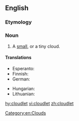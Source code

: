==English==

===Etymology===
{{suffix|cloud|let}}

===Noun===
{{en-noun}}

# A [[small]], or a tiny cloud.

====Translations====
{{trans-top|a small cloud}}
* Esperanto: {{t|eo|nubeto}}
* Finnish: {{t|fi|pilvenhattara}}
* German: {{t+|de|Wölkchen|n}}
{{trans-mid}}
* Hungarian: {{t+|hu|felhőcske}}
* Lithuanian: {{t|lt|debesėlis}}
{{trans-bottom}}

[[Category:en:Clouds]]

[[hy:cloudlet]]
[[vi:cloudlet]]
[[zh:cloudlet]]